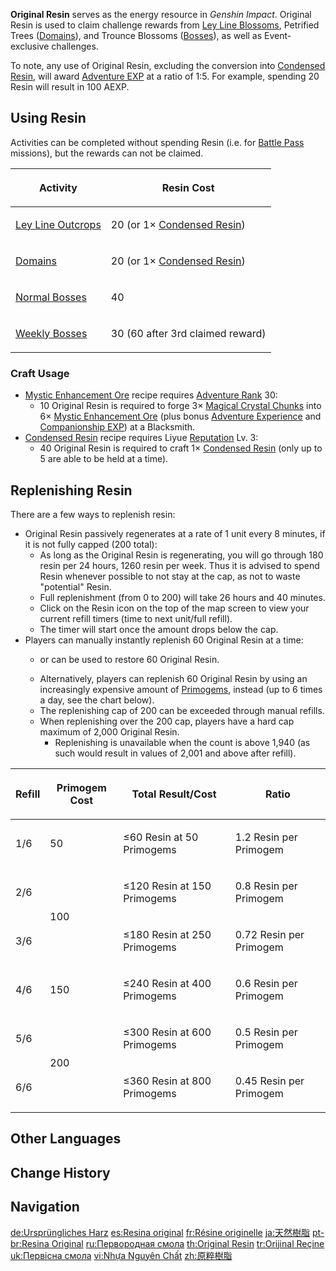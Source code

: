 {{Item Infobox
|id           = 000106
|image        = Item Fragile Resin.png
|type         = Challenge Result Items
|group        = Monetization Items
|quality      = 3
|effect       = Used to vitalize Petrified Trees and Ley Line Blossoms, allowing access to the treasures they hold. Energy regenerates over time.
|description  = It is said that the roots of all the [[Irminsul]] trees and blossoms in the world are intertwined at the deepest, most hidden place in the earth, and that the pattern the root system makes defines the Ley Lines of the world.
|source1      = Regeneration over time
|source2      = [[Fragile Resin]]
|source3      = [[Primogem]]s
|source4      = [[Transient Resin]]
}}
'''Original Resin''' serves as the energy resource in ''Genshin Impact''. Original Resin is used to claim challenge rewards from [[Ley Line Outcrops|Ley Line Blossoms]], Petrified Trees ([[Domains]]), and Trounce Blossoms ([[Bosses]]), as well as Event-exclusive challenges.

To note, any use of Original Resin, excluding the conversion into [[Condensed Resin]], will award [[Adventure EXP]] at a ratio of 1:5. For example, spending 20 Resin will result in 100 AEXP.

==Using Resin==
Activities can be completed without spending Resin (i.e. for [[Battle Pass]] missions), but the rewards can not be claimed.
{|class="wikitable align-center"
!Activity!!Resin Cost
|-
|[[Ley Line Outcrops]]||20 (or 1× [[Condensed Resin]])
|-
|[[Domains]]||20 (or 1× [[Condensed Resin]])
|-
|[[Normal Bosses]]||40
|-
|[[Weekly Bosses]]||30 (60 after 3rd claimed reward)
|}

===Craft Usage===
{{Craft Usage}}
*[[Mystic Enhancement Ore]] recipe requires [[Adventure Rank]] 30:
**10 Original Resin is required to forge 3× [[Magical Crystal Chunk]]s into 6× [[Mystic Enhancement Ore]] (plus bonus [[Adventure Experience]] and [[Companionship EXP]]) at a Blacksmith.
*[[Condensed Resin]] recipe requires Liyue [[Reputation]] Lv. 3:
**40 Original Resin is required to craft 1× [[Condensed Resin]] (only up to 5 are able to be held at a time).

==Replenishing Resin==
There are a few ways to replenish resin:
*Original Resin passively regenerates at a rate of 1 unit every 8 minutes, if it is not fully capped (200 total):
**As long as the Original Resin is regenerating, you will go through 180 resin per 24 hours, 1260 resin per week. Thus it is advised to spend Resin whenever possible to not stay at the cap, as not to waste "potential" Resin.
**Full replenishment (from 0 to 200) will take 26 hours and 40 minutes.
**Click on the Resin icon on the top of the map screen to view your current refill timers (time to next unit/full refill).
**The timer will start once the amount drops below the cap.
*Players can manually instantly replenish 60 Original Resin at a time:
**{{Item|Fragile Resin|20|x=1}} or {{Item|Transient Resin|20|x=1}} can be used to restore 60 Original Resin.
**Alternatively, players can replenish 60 Original Resin by using an increasingly expensive amount of [[Primogem]]s, instead (up to 6 times a day, see the chart below).
**The replenishing cap of 200 can be exceeded through manual refills.
**When replenishing over the 200 cap, players have a hard cap maximum of 2,000 Original Resin.
***Replenishing is unavailable when the count is above 1,940 (as such would result in values of 2,001 and above after refill).

{|class="wikitable align-center"
!Refill!!Primogem Cost!!Total Result/Cost!!Ratio
|-
|1/6||50||≤60 Resin at 50 Primogems||1.2 Resin per Primogem
|-
|2/6||rowspan=2|100||≤120 Resin at 150 Primogems||0.8 Resin per Primogem
|-
|3/6||≤180 Resin at 250 Primogems||0.72 Resin per Primogem
|-
|4/6||150||≤240 Resin at 400 Primogems||0.6 Resin per Primogem
|-
|5/6||rowspan=2|200||≤300 Resin at 600 Primogems||0.5 Resin per Primogem
|-
|6/6||≤360 Resin at 800 Primogems||0.45 Resin per Primogem
|}

==Other Languages==
{{Other Languages
|en        = Original Resin
|zhs       = 原粹树脂
|zhs_rm    = Yuáncuì Shùzhī
|zht       = 原粹樹脂
|zht_rm    = Yuáncuì Shùzhī
|zh_tl     = Original and Pure Resin
|ja        = 天然樹脂
|ja_rm     = Ten'nen Jushi
|ja_tl     = Natural Resin
|ko        = 퓨어 레진
|ko_tl     = Pure Resin
|es        = Resina original
|es_tl     = Original Resin
|fr        = Résine originelle
|fr_tl     = Original Resin
|ru        = Первородная смола
|ru_tl     = Original Resin
|th        = Original Resin
|vi        = Nhựa Nguyên Chất
|vi_tl     = Pure Resin
|de        = Ursprüngliches Harz
|de_tl     = Original Resin
|id        = Original Resin
|pt        = Resina Original
|pt_tl     = Original Resin
|tr        = Orijinal Reçine
|tr_tl     = Original Resin
|it        = Resina primordiale
|it_tl     = Primordial Resin
}}

==Change History==
{{Change History|1.0}}

==Navigation==
{{Genshin Navbox}}

[[de:Ursprüngliches Harz]]
[[es:Resina original]]
[[fr:Résine originelle]]
[[ja:天然樹脂]]
[[pt-br:Resina Original]]
[[ru:Первородная смола]]
[[th:Original Resin]]
[[tr:Orijinal Reçine]]
[[uk:Первісна смола]]
[[vi:Nhựa Nguyên Chất]]
[[zh:原粹樹脂]]